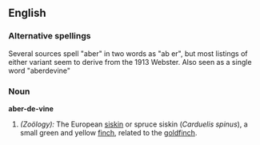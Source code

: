 ==English==

===Alternative spellings===
Several sources spell "aber" in two words as "ab er", but most listings of either variant seem to derive from the 1913 Webster.  Also seen as a single word "aberdevine"

===Noun===
'''aber-de-vine'''
# ''(Zoölogy):'' The European [[siskin]] or spruce siskin (''Carduelis spinus''), a small green and yellow [[finch]], related to the [[goldfinch]].